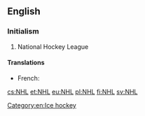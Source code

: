 ==English==
{{wikipedia|National Hockey League|NHL}}

===Initialism===
{{en-initialism}}

# {{context|sports|lang=en}} National Hockey League

====Translations====
{{trans-top|National Hockey League}}
* French: {{t|fr|LNH|f}}
{{trans-mid}}
{{trans-bottom}}

[[Category:en:Ice hockey]]

[[cs:NHL]]
[[et:NHL]]
[[eu:NHL]]
[[pl:NHL]]
[[fi:NHL]]
[[sv:NHL]]